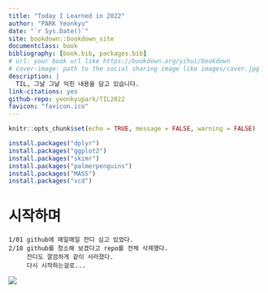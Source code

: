 ```yaml
--- 
title: "Today I Learned in 2022"
author: "PARK Yeonkyu"
date: "`r Sys.Date()`"
site: bookdown::bookdown_site
documentclass: book
bibliography: [book.bib, packages.bib]
# url: your book url like https://bookdown.org/yihui/bookdown
# cover-image: path to the social sharing image like images/cover.jpg
description: |
  TIL, 그날 그날 익힌 내용을 담고 있습니다.
link-citations: yes
github-repo: yeonkyupark/TIL2022
favicon: "favicon.ico"
---
```


```r
knitr::opts_chunk$set(echo = TRUE, message = FALSE,	warning = FALSE)
```

```r
install.packages("dplyr")
install.packages("ggplot2")
install.packages("skimr")
install.packages("palmerpenguins")
install.packages("MASS")
install.packages("vcd")
```


# 시작하며  

```
1/01 github에 매일매일 잔디 심고 있었다.  
2/18 github를 청소해 보겠다고 repo를 전체 삭제했다.  
     잔디도 깔끔하게 같이 사라졌다.
     다시 시작하는걸로...  
```

![](https://user-images.githubusercontent.com/72383349/155848684-460dbb41-426d-4d5a-9f85-99528427c89d.png)


